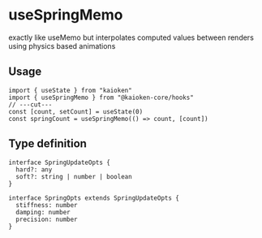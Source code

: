 # useSpringMemo

exactly like useMemo but interpolates computed values between renders using physics based animations

## Usage

```tsx twoslash
import { useState } from "kaioken"
import { useSpringMemo } from "@kaioken-core/hooks"
// ---cut---
const [count, setCount] = useState(0)
const springCount = useSpringMemo(() => count, [count])
```

## Type definition

```tsx
interface SpringUpdateOpts {
  hard?: any
  soft?: string | number | boolean
}

interface SpringOpts extends SpringUpdateOpts {
  stiffness: number
  damping: number
  precision: number
}
```
